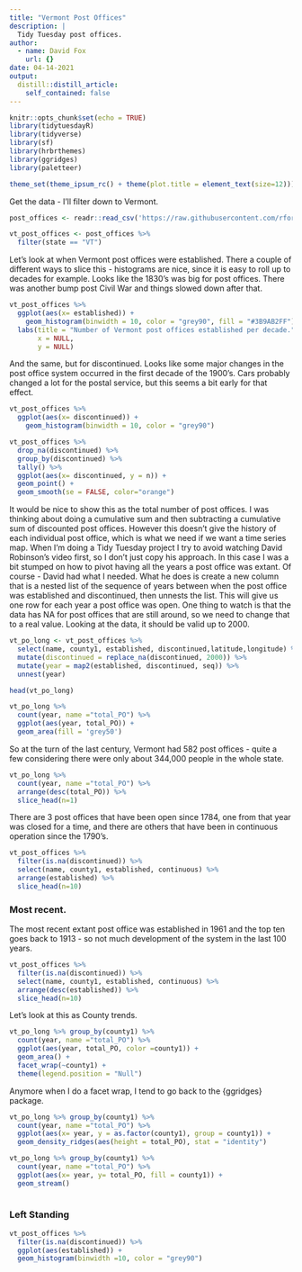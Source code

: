 ```yaml
---
title: "Vermont Post Offices"
description: |
  Tidy Tuesday post offices.
author:
  - name: David Fox
    url: {}
date: 04-14-2021
output:
  distill::distill_article:
    self_contained: false
---
```


```r
knitr::opts_chunk$set(echo = TRUE)
library(tidytuesdayR)
library(tidyverse)
library(sf)
library(hrbrthemes)
library(ggridges)
library(paletteer)

theme_set(theme_ipsum_rc() + theme(plot.title = element_text(size=12)))

```

Get the data - I'll filter down to Vermont.

```r
post_offices <- readr::read_csv('https://raw.githubusercontent.com/rfordatascience/tidytuesday/master/data/2021/2021-04-13/post_offices.csv')

vt_post_offices <- post_offices %>% 
  filter(state == "VT")
```

Let's look at when Vermont post offices were established.  There a couple of different ways to slice this - histograms are nice, since it is easy to roll up to decades for example. Looks like the 1830's was big for post offices. There was another bump post Civil War and things slowed down after that.

```r
vt_post_offices %>%
  ggplot(aes(x= established)) +
    geom_histogram(binwidth = 10, color = "grey90", fill = "#3B9AB2FF") +
  labs(title = "Number of Vermont post offices established per decade.",
       x = NULL,
       y = NULL)
```

And the same, but for discontinued. Looks like some major changes in the post office system occurred in the first decade of the 1900's. Cars probably changed a lot for the postal service, but this seems a bit early for that effect.

```r
vt_post_offices %>%
  ggplot(aes(x= discontinued)) +
    geom_histogram(binwidth = 10, color = "grey90")

vt_post_offices %>%
  drop_na(discontinued) %>% 
  group_by(discontinued) %>%
  tally() %>% 
  ggplot(aes(x= discontinued, y = n)) +
  geom_point() +
  geom_smooth(se = FALSE, color="orange")
```

It would be nice to show this as the total number of post offices. I was thinking about doing a cumulative sum and then subtracting a cumulative sum of discounted post offices. However this doesn't give the history of each individual post office, which is what we need if we want a time series map. When I'm doing a Tidy Tuesday project I try to avoid watching David Robinson's video first, so I don't just copy his approach.  In this case I was a bit stumped on how to pivot having all the years a post office was extant. Of course - David had what I needed. What he does is create a new column that is a nested list of the sequence of years between when the post office was established and discontinued, then unnests the list. This will give us one row for each year a post office was open. One thing to watch is that the data has NA for post offices that are still around, so we need to change that to a real value. Looking at the data, it should be valid up to 2000.  
```r
vt_po_long <- vt_post_offices %>% 
  select(name, county1, established, discontinued,latitude,longitude) %>% 
  mutate(discontinued = replace_na(discontinued, 2000)) %>% 
  mutate(year = map2(established, discontinued, seq)) %>% 
  unnest(year)

head(vt_po_long)
```

```r
vt_po_long %>%
  count(year, name ="total_PO") %>% 
  ggplot(aes(year, total_PO)) +
  geom_area(fill = 'grey50')
```
So at the turn of the last century, Vermont had 582 post offices - quite a few considering there were only about 344,000 people in the whole state.

```r
vt_po_long %>%
  count(year, name ="total_PO") %>%
  arrange(desc(total_PO)) %>% 
  slice_head(n=1)

```
There are 3 post offices that have been open since 1784, one from that year was closed for a time, and there are others that have been in continuous operation since the 1790's.
```r
vt_post_offices %>% 
  filter(is.na(discontinued)) %>% 
  select(name, county1, established, continuous) %>% 
  arrange(established) %>% 
  slice_head(n=10)
```
### Most recent.  

The most recent extant post office was established in 1961 and the top ten goes back to 1913 - so not much development of the system in the last 100 years.
```r
vt_post_offices %>% 
  filter(is.na(discontinued)) %>% 
  select(name, county1, established, continuous) %>% 
  arrange(desc(established)) %>% 
  slice_head(n=10)
```


Let's look at this as County trends.
```r
vt_po_long %>% group_by(county1) %>% 
  count(year, name ="total_PO") %>% 
  ggplot(aes(year, total_PO, color =county1)) +
  geom_area() +
  facet_wrap(~county1) +
  theme(legend.position = "Null")
```

Anymore when I do a facet wrap, I tend to go back to the {ggridges} package.
```r
vt_po_long %>% group_by(county1) %>% 
  count(year, name ="total_PO") %>%
  ggplot(aes(x= year, y = as.factor(county1), group = county1)) +
  geom_density_ridges(aes(height = total_PO), stat = "identity")
```
```r
vt_po_long %>% group_by(county1) %>% 
  count(year, name ="total_PO") %>%
  ggplot(aes(x= year, y= total_PO, fill = county1)) +
  geom_stream()
  
```

### Left Standing
```r
vt_post_offices %>% 
  filter(is.na(discontinued)) %>% 
  ggplot(aes(established)) +
  geom_histogram(binwidth =10, color = "grey90")
```

